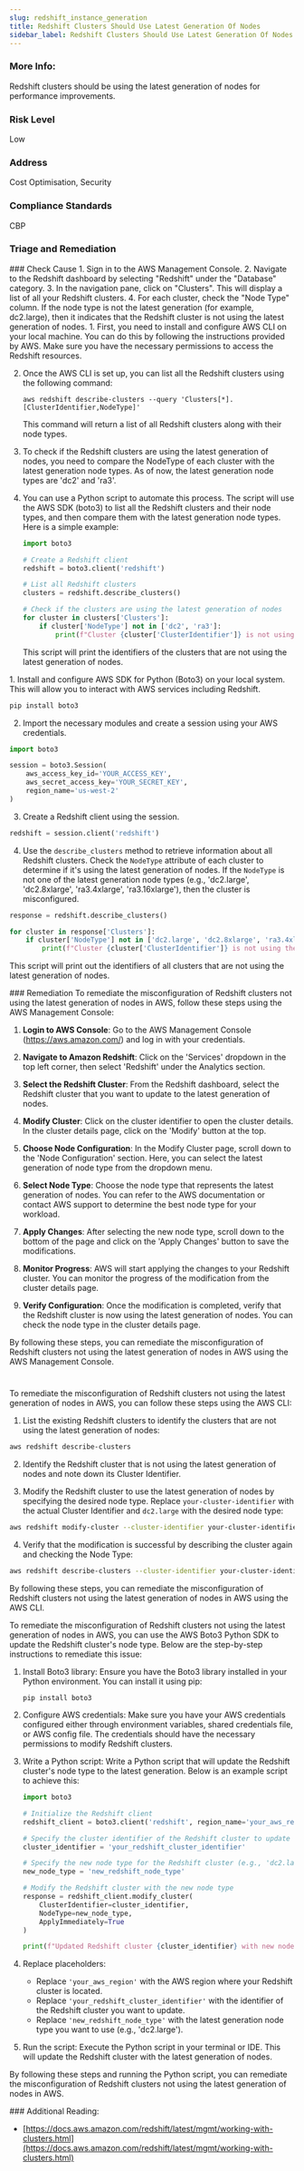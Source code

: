 ```yaml
---
slug: redshift_instance_generation
title: Redshift Clusters Should Use Latest Generation Of Nodes
sidebar_label: Redshift Clusters Should Use Latest Generation Of Nodes
---
```


### More Info:

Redshift clusters should be using the latest generation of nodes for performance improvements.

### Risk Level

Low

### Address

Cost Optimisation, Security

### Compliance Standards

CBP



### Triage and Remediation
<Tabs>

<Tab title='Cause'>
### Check Cause
<AccordionGroup>
<Accordion title='Using Console' defaultOpen='true'>
1. Sign in to the AWS Management Console.
2. Navigate to the Redshift dashboard by selecting "Redshift" under the "Database" category.
3. In the navigation pane, click on "Clusters". This will display a list of all your Redshift clusters.
4. For each cluster, check the "Node Type" column. If the node type is not the latest generation (for example, dc2.large), then it indicates that the Redshift cluster is not using the latest generation of nodes.
</Accordion>

<Accordion title='Using CLI'>
1. First, you need to install and configure AWS CLI on your local machine. You can do this by following the instructions provided by AWS. Make sure you have the necessary permissions to access the Redshift resources.

2. Once the AWS CLI is set up, you can list all the Redshift clusters using the following command:

   ```
   aws redshift describe-clusters --query 'Clusters[*].[ClusterIdentifier,NodeType]'
   ```
   This command will return a list of all Redshift clusters along with their node types.

3. To check if the Redshift clusters are using the latest generation of nodes, you need to compare the NodeType of each cluster with the latest generation node types. As of now, the latest generation node types are 'dc2' and 'ra3'.

4. You can use a Python script to automate this process. The script will use the AWS SDK (boto3) to list all the Redshift clusters and their node types, and then compare them with the latest generation node types. Here is a simple example:

   ```python
   import boto3

   # Create a Redshift client
   redshift = boto3.client('redshift')

   # List all Redshift clusters
   clusters = redshift.describe_clusters()

   # Check if the clusters are using the latest generation of nodes
   for cluster in clusters['Clusters']:
       if cluster['NodeType'] not in ['dc2', 'ra3']:
           print(f"Cluster {cluster['ClusterIdentifier']} is not using the latest generation of nodes.")
   ```
   This script will print the identifiers of the clusters that are not using the latest generation of nodes.
</Accordion>

<Accordion title='Using Python'>
1. Install and configure AWS SDK for Python (Boto3) on your local system. This will allow you to interact with AWS services including Redshift.

```python
pip install boto3
```

2. Import the necessary modules and create a session using your AWS credentials.

```python
import boto3

session = boto3.Session(
    aws_access_key_id='YOUR_ACCESS_KEY',
    aws_secret_access_key='YOUR_SECRET_KEY',
    region_name='us-west-2'
)
```

3. Create a Redshift client using the session.

```python
redshift = session.client('redshift')
```

4. Use the `describe_clusters` method to retrieve information about all Redshift clusters. Check the `NodeType` attribute of each cluster to determine if it's using the latest generation of nodes. If the `NodeType` is not one of the latest generation node types (e.g., 'dc2.large', 'dc2.8xlarge', 'ra3.4xlarge', 'ra3.16xlarge'), then the cluster is misconfigured.

```python
response = redshift.describe_clusters()

for cluster in response['Clusters']:
    if cluster['NodeType'] not in ['dc2.large', 'dc2.8xlarge', 'ra3.4xlarge', 'ra3.16xlarge']:
        print(f"Cluster {cluster['ClusterIdentifier']} is not using the latest generation of nodes.")
```

This script will print out the identifiers of all clusters that are not using the latest generation of nodes.
</Accordion>

</AccordionGroup>
</Tab>

<Tab title='Remediation'>
### Remediation

<AccordionGroup>
<Accordion title='Using Console' defaultOpen='true'>
To remediate the misconfiguration of Redshift clusters not using the latest generation of nodes in AWS, follow these steps using the AWS Management Console:

1. **Login to AWS Console**: Go to the AWS Management Console (https://aws.amazon.com/) and log in with your credentials.

2. **Navigate to Amazon Redshift**: Click on the 'Services' dropdown in the top left corner, then select 'Redshift' under the Analytics section.

3. **Select the Redshift Cluster**: From the Redshift dashboard, select the Redshift cluster that you want to update to the latest generation of nodes.

4. **Modify Cluster**: Click on the cluster identifier to open the cluster details. In the cluster details page, click on the 'Modify' button at the top.

5. **Choose Node Configuration**: In the Modify Cluster page, scroll down to the 'Node Configuration' section. Here, you can select the latest generation of node type from the dropdown menu.

6. **Select Node Type**: Choose the node type that represents the latest generation of nodes. You can refer to the AWS documentation or contact AWS support to determine the best node type for your workload.

7. **Apply Changes**: After selecting the new node type, scroll down to the bottom of the page and click on the 'Apply Changes' button to save the modifications.

8. **Monitor Progress**: AWS will start applying the changes to your Redshift cluster. You can monitor the progress of the modification from the cluster details page.

9. **Verify Configuration**: Once the modification is completed, verify that the Redshift cluster is now using the latest generation of nodes. You can check the node type in the cluster details page.

By following these steps, you can remediate the misconfiguration of Redshift clusters not using the latest generation of nodes in AWS using the AWS Management Console.

#
</Accordion>

<Accordion title='Using CLI'>
To remediate the misconfiguration of Redshift clusters not using the latest generation of nodes in AWS, you can follow these steps using the AWS CLI:

1. List the existing Redshift clusters to identify the clusters that are not using the latest generation of nodes:
```bash
aws redshift describe-clusters
```

2. Identify the Redshift cluster that is not using the latest generation of nodes and note down its Cluster Identifier.

3. Modify the Redshift cluster to use the latest generation of nodes by specifying the desired node type. Replace `your-cluster-identifier` with the actual Cluster Identifier and `dc2.large` with the desired node type:
```bash
aws redshift modify-cluster --cluster-identifier your-cluster-identifier --node-type dc2.large
```

4. Verify that the modification is successful by describing the cluster again and checking the Node Type:
```bash
aws redshift describe-clusters --cluster-identifier your-cluster-identifier
```

By following these steps, you can remediate the misconfiguration of Redshift clusters not using the latest generation of nodes in AWS using the AWS CLI.
</Accordion>

<Accordion title='Using Python'>
To remediate the misconfiguration of Redshift clusters not using the latest generation of nodes in AWS, you can use the AWS Boto3 Python SDK to update the Redshift cluster's node type. Below are the step-by-step instructions to remediate this issue:

1. Install Boto3 library:
   Ensure you have the Boto3 library installed in your Python environment. You can install it using pip:
   ```
   pip install boto3
   ```

2. Configure AWS credentials:
   Make sure you have your AWS credentials configured either through environment variables, shared credentials file, or AWS config file. The credentials should have the necessary permissions to modify Redshift clusters.

3. Write a Python script:
   Write a Python script that will update the Redshift cluster's node type to the latest generation. Below is an example script to achieve this:

   ```python
   import boto3

   # Initialize the Redshift client
   redshift_client = boto3.client('redshift', region_name='your_aws_region')

   # Specify the cluster identifier of the Redshift cluster to update
   cluster_identifier = 'your_redshift_cluster_identifier'

   # Specify the new node type for the Redshift cluster (e.g., 'dc2.large')
   new_node_type = 'new_redshift_node_type'

   # Modify the Redshift cluster with the new node type
   response = redshift_client.modify_cluster(
       ClusterIdentifier=cluster_identifier,
       NodeType=new_node_type,
       ApplyImmediately=True
   )

   print(f"Updated Redshift cluster {cluster_identifier} with new node type {new_node_type}")
   ```

4. Replace placeholders:
   - Replace `'your_aws_region'` with the AWS region where your Redshift cluster is located.
   - Replace `'your_redshift_cluster_identifier'` with the identifier of the Redshift cluster you want to update.
   - Replace `'new_redshift_node_type'` with the latest generation node type you want to use (e.g., 'dc2.large').

5. Run the script:
   Execute the Python script in your terminal or IDE. This will update the Redshift cluster with the latest generation of nodes.

By following these steps and running the Python script, you can remediate the misconfiguration of Redshift clusters not using the latest generation of nodes in AWS.
</Accordion>

</AccordionGroup>
</Tab>
</Tabs>
### Additional Reading:

- [https://docs.aws.amazon.com/redshift/latest/mgmt/working-with-clusters.html](https://docs.aws.amazon.com/redshift/latest/mgmt/working-with-clusters.html) 

